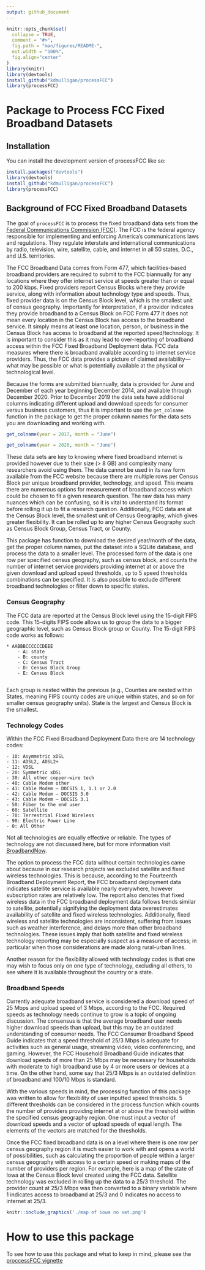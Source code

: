 ```yaml
---
output: github_document
---
```


```r
knitr::opts_chunk$set(
  collapse = TRUE,
  comment = "#>",
  fig.path = "man/figures/README-",
  out.width = "100%",
  fig.align="center"
)
library(knitr)
library(devtools)
install_github("kdmulligan/processFCC")
library(processFCC)
```

# Package to Process FCC Fixed Broadband Datasets

## Installation

You can install the development version of processFCC like so:
```r
install.packages("devtools")
library(devtools)
install_github("kdmulligan/processFCC")
library(processFCC)
```

## Background of FCC Fixed Broadband Datasets

The goal of `processFCC` is to process the fixed broadband data sets from the [Federal Communications Commision (FCC)](https://www.fcc.gov/general/broadband-deployment-data-fcc-form-477). The FCC is the federal agency responsible for implementing and enforcing America’s communications laws and regulations. They regulate interstate and international communications by radio, television, wire, satellite, cable, and internet in all 50 states, D.C., and U.S. territories. 

The FCC Broadband Data comes from Form 477, which facilities-based broadband providers are required to submit to the FCC biannually for any locations where they offer internet service at speeds greater than or equal to 200 kbps. Fixed providers report Census Blocks where they provide service, along with information about technology type and speeds. Thus, fixed provider data is on the Census Block level, which is the smallest unit of census geography. Importantly for interpretation, if a provider indicates they provide broadband to a Census Block on FCC Form 477 it does not mean every location in the Census Block has access to the broadband service. It simply means at least one location, person, or business in the Census Block has access to broadband at the reported speed/technology. It is important to consider this as it may lead to over-reporting of broadband access within the FCC Fixed Broadband Deployment data. FCC data measures where there is broadband available according to internet service providers. Thus, the FCC data provides a picture of claimed availability—what may be possible or what is potentially available at the physical or technological level.

Because the forms are submitted biannually, data is provided for June and December of each year beginning December 2014, and available through December 2020. Prior to December 2019 the data sets have additional columns  indicating different upload and download speeds for consumer versus business customers, thus it is important to use the `get_colname` function in the package to get the proper column names for the data sets you are downloading and working with.

```r
get_colname(year = 2017, month = "June")

get_colname(year = 2020, month = "June")
```


These data sets are key to knowing where fixed broadband internet is provided however due to their size (> 8 GB) and complexity many researchers avoid using them. The data cannot be used in its raw form available from the FCC website because there are multiple rows per Census Block per unique broadband provider, technology, and speed. This means there are numerous options for measurement of broadband access which could be chosen to fit a given research question. The raw data has many nuances which can be confusing, so it is vital to understand its format before rolling it up to fit a research question. Additionally, FCC data are at the Census Block level, the smallest unit of Census Geography, which gives greater flexibility. It can be rolled up to any higher Census Geography such as Census Block Group, Census Tract, or County.

This package has function to download the desired year/month of the data, get the proper column names, put the dataset into a SQLite database, and process the data to a smaller level. The processed form of the data is one row per specified census geography, such as census block, and counts the number of internet service providers providing internet at or above the given download and upload speed thresholds, up to 5 speed thresholds combinations can be specified. It is also possible to exclude different broadband technologies or filter down to specific states.

### Census Geography
The FCC data are reported at the Census Block level using the 15-digit FIPS code. This 15-digits FIPS code allows us to group the data to a bigger geographic level, such as Census Block group or County. The 15-digit FIPS code works as follows:

    * AABBBCCCCCCDEEE
        - A: state
        - B: county
        - C: Census Tract
        - D: Census Block Group
        - E: Census Block
        
Each group is nested within the previous (e.g., Counties are nested within States, meaning FIPS county codes are unique within states, and so on for smaller census geography units). State is the largest and Census Block is the smallest.

### Technology Codes
Within the FCC Fixed Broadband Deployment Data there are 14 technology codes:

    - 10: Asymmetric xDSL
    - 11: ADSL2, ADSL2+
    - 12: VDSL
    - 20: Symmetric xDSL
    - 30: All other copper-wire tech
    - 40: Cable Modem other
    - 41: Cable Modem – DOCSIS 1, 1.1 or 2.0
    - 42: Cable Modem – DOCSIS 3.0
    - 43: Cable Modem – DOCSIS 3.1 
    - 50: Fiber to the end user
    - 60: Satellite
    - 70: Terrestrial Fixed Wireless
    - 90: Electric Power Line
    - 0: All Other
    

Not all technologies are equally effective or reliable. The types of technology are not discussed here, but for more information visit [BroadbandNow](https://broadbandnow.com/research).

The option to process the FCC data without certain technologies came about because in our research projects we excluded satellite and fixed wireless technologies. This is because, according to the Fourteenth Broadband Deployment Report, the FCC broadband deployment data indicates satellite service is available nearly everywhere, however subscription rates are relatively low. The report also denotes that fixed wireless data in the FCC broadband deployment data follows trends similar to satellite, potentially signifying the deployment data overestimates availability of satellite and fixed wireless technologies. Additionally, fixed wireless and satellite technologies are inconsistent, suffering from issues such as weather interference, and delays more than other broadband technologies. These issues imply that both satellite and fixed wireless technology reporting may be especially suspect as a measure of access; in particular when those considerations are made along rural-urban lines.

Another reason for the flexibility allowed with technology codes is that one may wish to focus only on one type of technology, excluding all others, to see where it is available throughout the country or a state.

### Broadband Speeds

Currently adequate broadband service is considered a download speed of 25 Mbps and upload speed of 3 Mbps, according to the FCC. Required speeds as technology needs continue to grow is a topic of ongoing discussion. The consensus is that the average broadband user needs higher download speeds than upload, but this may be an outdated understanding of consumer needs. The FCC Consumer Broadband Speed Guide indicates that a speed threshold of 25/3 Mbps is adequate for activities such as general usage, streaming video, video conferencing, and gaming. However, the FCC Household Broadband Guide indicates that download speeds of more than 25 Mbps may be necessary for households with moderate to high broadband use by 4 or more users or devices at a time. On the other hand, some say that 25/3 Mbps is an outdated definition of broadband and 100/10 Mbps is standard.

With the various speeds in mind, the processing function of this package was written to allow for flexibility of user inputted speed thresholds. 5 different thresholds can be considered in the process function which counts the number of providers providing internet at or above the threshold within the specified census geography region. One must input a vector of download speeds and a vector of upload speeds of equal length. The elements of the vectors are matched for the thresholds. 

Once the FCC fixed broadband data is on a level where there is one row per census
geography region it is much easier to work with and opens a world of possibilities, 
such as calculating the proportion of people within a larger census geography with
access to a certain speed or making maps of the number of providers per region. For example,
here is a map of the state of Iowa at the Census Block level created using the FCC data. Satellite technology was excluded in rolling up the data to a 25/3 threshold. The provider count at 25/3 Mbps was then converted to a binary variable where 1 indicates access to broadband at 25/3 and 0 indicates no access to internet at 25/3.


```r

knitr::include_graphics('./map of iowa no sat.png')

```


# How to use this package

To see how to use this package and what to keep in mind, please see the [proccessFCC vignette](./vignettes/processing_FCC.Rmd)




